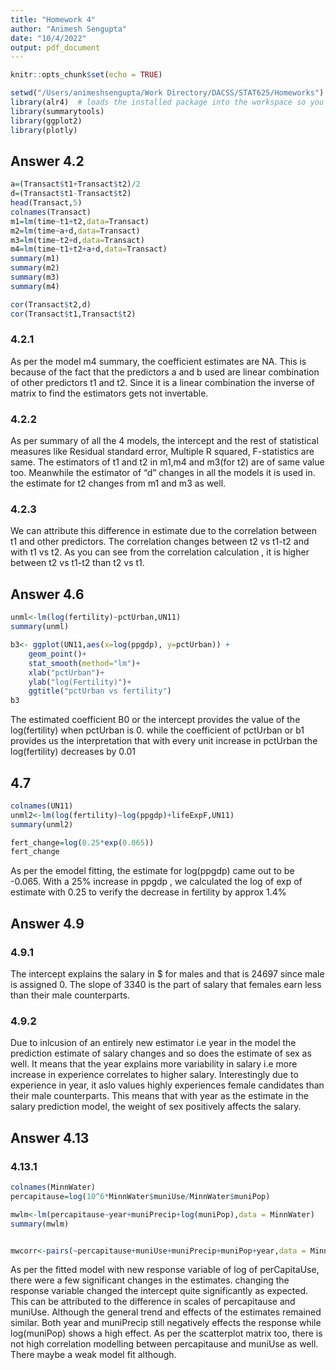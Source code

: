 ```yaml
---
title: "Homework 4"
author: "Animesh Sengupta"
date: "10/4/2022"
output: pdf_document
---
```

  
```r
knitr::opts_chunk$set(echo = TRUE)
```

```r

setwd("/Users/animeshsengupta/Work Directory/DACSS/STAT625/Homeworks") 
library(alr4)  # loads the installed package into the workspace so you can use it
library(summarytools)
library(ggplot2)
library(plotly)
```


## Answer 4.2

```r
a=(Transact$t1+Transact$t2)/2
d=(Transact$t1-Transact$t2)
head(Transact,5)
colnames(Transact)
m1=lm(time~t1+t2,data=Transact)
m2=lm(time~a+d,data=Transact)
m3=lm(time~t2+d,data=Transact)
m4=lm(time~t1+t2+a+d,data=Transact)
summary(m1)
summary(m2)
summary(m3)
summary(m4)

cor(Transact$t2,d)
cor(Transact$t1,Transact$t2)
```

### 4.2.1

As per the model m4 summary, the coefficient estimates are NA. This is because of the fact that the predictors a and b used are linear combination of other predictors t1 and t2. Since it is a linear combination the inverse of matrix to find the estimators gets not invertable.

### 4.2.2

As per summary of all the 4 models, the intercept and the rest of statistical measures like Residual standard error, Multiple R squared, F-statistics are same. The estimators of t1 and t2 in m1,m4 and m3(for t2) are of same value too. Meanwhile the estimator of "d" changes in all the models it is used in. the estimate for t2 changes from m1 and m3 as well.

### 4.2.3

We can attribute this difference in  estimate due to the correlation between t1 and other predictors. The correlation changes between t2 vs t1-t2 and with t1 vs t2. As you can see from the correlation calculation , it is higher between t2 vs t1-t2 than t2 vs t1.

## Answer 4.6

```r
unml<-lm(log(fertility)~pctUrban,UN11)
summary(unml)

b3<- ggplot(UN11,aes(x=log(ppgdp), y=pctUrban)) + 
    geom_point()+
    stat_smooth(method="lm")+
    xlab("pctUrban")+
    ylab("log(Fertility)")+
    ggtitle("pctUrban vs fertility")
b3
```
The estimated coefficient B0 or the intercept provides the value of the log(fertility) when pctUrban is 0. while the coefficient of pctUrban or b1 provides us the interpretation that with every unit increase in pctUrban the log(fertility) decreases by 0.01

## 4.7
```r
colnames(UN11)
unml2<-lm(log(fertility)~log(ppgdp)+lifeExpF,UN11)
summary(unml2)

fert_change=log(0.25*exp(0.065))
fert_change
```
As per the emodel fitting, the estimate for log(ppgdp) came out to be -0.065. With a 25% increase in ppgdp , we calculated the log of exp of estimate with 0.25 to verify the decrease in fertility by approx 1.4%

## Answer 4.9

### 4.9.1
The intercept explains the salary in $ for males and that is 24697 since male is assigned 0. The slope of 3340 is the part of salary that females earn less than their male counterparts.

### 4.9.2

Due to inlcusion of an entirely new estimator i.e year in the model the prediction estimate of salary changes and so does the estimate of sex as well. It means that the year explains more variability in salary i.e more increase in experience correlates to higher salary. Interestingly due to experience in year, it aslo values highly experiences female candidates than their male counterparts. This means that with year as the estimate in the salary prediction model, the weight of sex positively affects the salary. 

## Answer 4.13

### 4.13.1
```r
colnames(MinnWater)
percapitause=log(10^6*MinnWater$muniUse/MinnWater$muniPop)

mwlm<-lm(percapitause~year+muniPrecip+log(muniPop),data = MinnWater)
summary(mwlm)


mwcorr<-pairs(~percapitause+muniUse+muniPrecip+muniPop+year,data = MinnWater)
```
As per the fitted model with new response variable of log of perCapitaUse, there were a few significant changes in  the estimates. changing the response variable changed the intercept quite significantly as expected. This can be attributed to the difference in scales of percapitause and muniUse. Although the general trend and effects of the estimates remained similar. Both year and muniPrecip still negatively effects the response while log(muniPop) shows a high effect. As per the scatterplot matrix too, there is not high correlation modelling between percapitause and muniUse as well. There maybe a weak model fit although. 